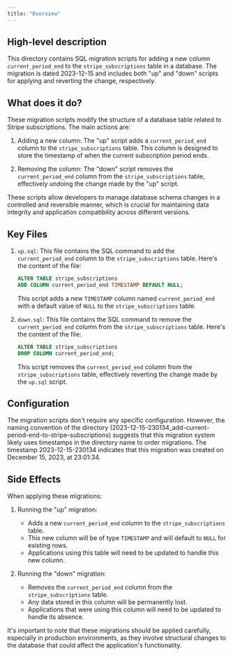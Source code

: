 ```yaml
---
title: "Overview"
---
```


## High-level description
This directory contains SQL migration scripts for adding a new column `current_period_end` to the `stripe_subscriptions` table in a database. The migration is dated 2023-12-15 and includes both "up" and "down" scripts for applying and reverting the change, respectively.

## What does it do?
These migration scripts modify the structure of a database table related to Stripe subscriptions. The main actions are:

1. Adding a new column: The "up" script adds a `current_period_end` column to the `stripe_subscriptions` table. This column is designed to store the timestamp of when the current subscription period ends.

2. Removing the column: The "down" script removes the `current_period_end` column from the `stripe_subscriptions` table, effectively undoing the change made by the "up" script.

These scripts allow developers to manage database schema changes in a controlled and reversible manner, which is crucial for maintaining data integrity and application compatibility across different versions.

## Key Files

1. `up.sql`:
   This file contains the SQL command to add the `current_period_end` column to the `stripe_subscriptions` table. Here's the content of the file:

   ```sql
   ALTER TABLE stripe_subscriptions
   ADD COLUMN current_period_end TIMESTAMP DEFAULT NULL;
   ```

   This script adds a new `TIMESTAMP` column named `current_period_end` with a default value of `NULL` to the `stripe_subscriptions` table.

2. `down.sql`:
   This file contains the SQL command to remove the `current_period_end` column from the `stripe_subscriptions` table. Here's the content of the file:

   ```sql
   ALTER TABLE stripe_subscriptions
   DROP COLUMN current_period_end;
   ```

   This script removes the `current_period_end` column from the `stripe_subscriptions` table, effectively reverting the change made by the `up.sql` script.

## Configuration
The migration scripts don't require any specific configuration. However, the naming convention of the directory (2023-12-15-230134_add-current-period-end-to-stripe-subscriptions) suggests that this migration system likely uses timestamps in the directory name to order migrations. The timestamp 2023-12-15-230134 indicates that this migration was created on December 15, 2023, at 23:01:34.

## Side Effects
When applying these migrations:

1. Running the "up" migration:
   - Adds a new `current_period_end` column to the `stripe_subscriptions` table.
   - This new column will be of type `TIMESTAMP` and will default to `NULL` for existing rows.
   - Applications using this table will need to be updated to handle this new column.

2. Running the "down" migration:
   - Removes the `current_period_end` column from the `stripe_subscriptions` table.
   - Any data stored in this column will be permanently lost.
   - Applications that were using this column will need to be updated to handle its absence.

It's important to note that these migrations should be applied carefully, especially in production environments, as they involve structural changes to the database that could affect the application's functionality.